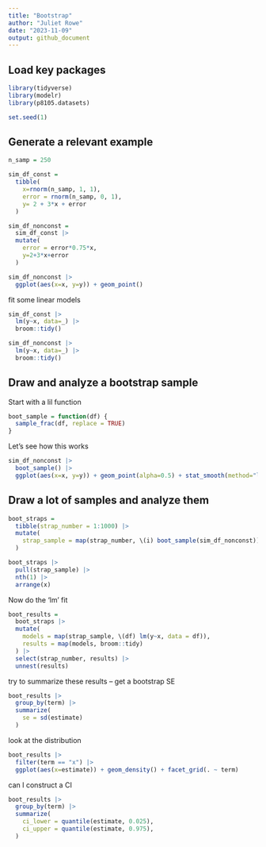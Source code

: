 ```yaml
---
title: "Bootstrap"
author: "Juliet Rowe"
date: "2023-11-09"
output: github_document
---
```


## Load key packages

```r
library(tidyverse)
library(modelr)
library(p8105.datasets)

set.seed(1)
```


## Generate a relevant example

```r
n_samp = 250

sim_df_const = 
  tibble(
    x=rnorm(n_samp, 1, 1),
    error = rnorm(n_samp, 0, 1),
    y= 2 + 3*x + error
  )

sim_df_nonconst =
  sim_df_const |>
  mutate(
    error = error*0.75*x,
    y=2+3*x+error
  )

sim_df_nonconst |>
  ggplot(aes(x=x, y=y)) + geom_point()
```

fit some linear models

```r
sim_df_const |>
  lm(y~x, data=_) |>
  broom::tidy()

sim_df_nonconst |>
  lm(y~x, data=_) |>
  broom::tidy()
```


## Draw and analyze a bootstrap sample

Start with a lil function

```r
boot_sample = function(df) {
  sample_frac(df, replace = TRUE)
}
```

Let's see how this works

```r
sim_df_nonconst |>
  boot_sample() |>
  ggplot(aes(x=x, y=y)) + geom_point(alpha=0.5) + stat_smooth(method="lm")
```


## Draw a lot of samples and analyze them

```r
boot_straps = 
  tibble(strap_number = 1:1000) |>
  mutate(
    strap_sample = map(strap_number, \(i) boot_sample(sim_df_nonconst))
  )

boot_straps |>
  pull(strap_sample) |>
  nth(1) |>
  arrange(x)
```


Now do the 'lm' fit

```r
boot_results = 
  boot_straps |>
  mutate(
    models = map(strap_sample, \(df) lm(y~x, data = df)),
    results = map(models, broom::tidy)
  ) |>
  select(strap_number, results) |>
  unnest(results)
```


try to summarize these results -- get a bootstrap SE

```r
boot_results |>
  group_by(term) |>
  summarize(
    se = sd(estimate)
  )
```

look at the distribution

```r
boot_results |>
  filter(term == "x") |>
  ggplot(aes(x=estimate)) + geom_density() + facet_grid(. ~ term)
```

can I construct a CI

```r
boot_results |>
  group_by(term) |>
  summarize(
    ci_lower = quantile(estimate, 0.025),
    ci_upper = quantile(estimate, 0.975),
  )
```

